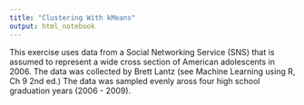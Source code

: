 ```yaml
---
title: "Clustering With kMeans"
output: html_notebook
---
```



This exercise uses data from a Social Networking Service (SNS) that is assumed to represent a wide cross section of American adolescents in 2006. The data was collected by Brett Lantz (see Machine Learning using R, Ch 9 2nd ed.) The data was sampled evenly aross four high school graduation years (2006 - 2009).

```r


```


